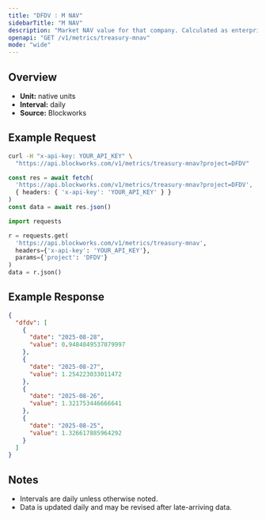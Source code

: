 ```yaml
---
title: "DFDV : M NAV"
sidebarTitle: "M NAV"
description: "Market NAV value for that company. Calculated as enterprise value / NAV"
openapi: "GET /v1/metrics/treasury-mnav"
mode: "wide"
---
```


## Overview

- **Unit:** native units
- **Interval:** daily
- **Source:** Blockworks

## Example Request

<CodeGroup>

```bash cURL
curl -H "x-api-key: YOUR_API_KEY" \
  "https://api.blockworks.com/v1/metrics/treasury-mnav?project=DFDV"
```

```typescript TypeScript
const res = await fetch(
  'https://api.blockworks.com/v1/metrics/treasury-mnav?project=DFDV',
  { headers: { 'x-api-key': 'YOUR_API_KEY' } }
)
const data = await res.json()
```

```python Python
import requests

r = requests.get(
  'https://api.blockworks.com/v1/metrics/treasury-mnav',
  headers={'x-api-key': 'YOUR_API_KEY'},
  params={'project': 'DFDV'}
)
data = r.json()
```

</CodeGroup>

## Example Response

```json
{
  "dfdv": [
    {
      "date": "2025-08-28",
      "value": 0.9484849537079997
    },
    {
      "date": "2025-08-27",
      "value": 1.254223033011472
    },
    {
      "date": "2025-08-26",
      "value": 1.321753446666641
    },
    {
      "date": "2025-08-25",
      "value": 1.326617885964292
    }
  ]
}
```

## Notes
- Intervals are daily unless otherwise noted.
- Data is updated daily and may be revised after late-arriving data.
